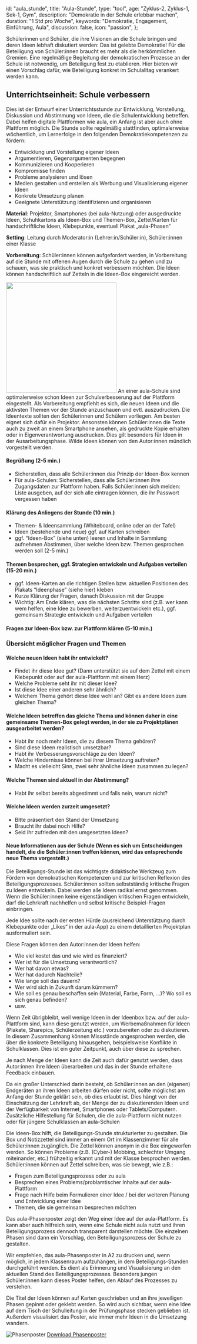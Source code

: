 
  id: "aula_stunde",
  title: "Aula-Stunde",
  type: "tool",
  age: "Zyklus-2, Zyklus-1, Sek-1, Gym",
  description: "Demokratie in der Schule erlebbar machen",
  duration: "1 Std pro Woche",
  keywords: "Demokratie, Engagement, Einführung, Aula",
  discussion: false,
  icon: "passion",
};

Schülerinnen und Schüler, die ihre Visionen an die Schule bringen und deren Ideen lebhaft diskutiert werden: Das ist gelebte Demokratie! Für die Beteiligung von Schüler:innen braucht es mehr als die herkömmlichen Gremien. Eine regelmäßige Begleitung der demokratischen Prozesse an der Schule ist notwendig, um Beteiligung fest zu etablieren. Hier bieten wir einen Vorschlag dafür, wie Beteiligung konkret im Schulalltag verankert werden kann.

## Unterrichtseinheit: Schule verbessern

Dies ist der Entwurf einer Unterrichtsstunde zur Entwicklung, Vorstellung, Diskussion und Abstimmung von Ideen, die die Schulentwicklung betreffen. Dabei helfen digitale Plattformen wie aula, ein Anfang ist aber auch ohne Plattform möglich.
Die Stunde sollte regelmäßig stattfinden, optimalerweise wöchentlich, um Lernerfolge in den folgenden Demokratiekompetenzen zu fördern:

- Entwicklung und Vorstellung eigener Ideen
- Argumentieren, Gegenargumenten begegnen
- Kommunizieren und Kooperieren
- Kompromisse finden
- Probleme analysieren und lösen
- Medien gestalten und erstellen als Werbung und Visualisierung eigener Ideen
- Konkrete Umsetzung planen
- Geeignete Unterstützung identifizieren und organisieren

**Material**: Projektor, Smartphones (bei aula-Nutzung) oder ausgedruckte Ideen, Schuhkartons als Ideen-Box und Themen-Box, Zettel/Karten für handschriftliche Ideen, Klebepunkte, eventuell Plakat „aula-Phasen“

**Setting**: Leitung durch Moderator:in (Lehrer:in/Schüler:in), Schüler:innen einer Klasse

**Vorbereitung**: Schüler:innen können aufgefordert werden, in Vorbereitung auf die Stunde mit offenen Augen durch die Schule zu gehen und zu schauen, was sie praktisch und konkret verbessern möchten. Die Ideen können handschriftlich auf Zetteln in die Ideen-Box eingereicht werden.

<Box mb={4} textAlign="center">
  <Image src="/images/aula_start_teaser_m2a.svg" width="300px" />
</Box>

<ReadMore title="Für Schulen, die die aula-Plattform nutzen" fontSize={2}>
  <Box mb={2} fontSize={1} bg="black" p={3}>
    An einer aula-Schule sind optimalerweise schon Ideen zur Schulverbesserung
    auf der Plattform eingestellt. Als Vorbereitung empfiehlt es sich, die neuen
    Ideen und die aktivsten Themen vor der Stunde anzuschauen und evtl.
    auszudrucken. Die Ideentexte sollten den Schülerinnen und Schülern
    vorliegen. Am besten eignet sich dafür ein Projektor. Ansonsten können
    Schüler:innen die Texte auch zu zweit an einem Smartphone ansehen, als
    gedruckte Kopie erhalten oder in Eigenverantwortung ausdrucken. Dies gilt
    besonders für Ideen in der Ausarbeitungsphase. Wilde Ideen können von den
    Autor:innen mündlich vorgestellt werden.
  </Box>
</ReadMore>

<Box mt={4} />

<ReadMore title="Vorschlag zur Struktur der Stunde" fontSize={2}>
<Box mb={2} fontSize={1} bg="black" p={3}>

#### Begrüßung (2-5 min.)

- Sicherstellen, dass alle Schüler:innen das Prinzip der Ideen-Box kennen
- Für aula-Schulen: Sicherstellen, dass alle Schüler:innen ihre Zugangsdaten zur Plattform haben. Falls Schüler:innen sich melden: Liste ausgeben, auf der sich alle eintragen können, die ihr Passwort vergessen haben

#### Klärung des Anliegens der Stunde (10 min.)

- Themen- & Ideensammlung (Whiteboard, online oder an der Tafel)
- Ideen (bestehende und neue) ggf. auf Karten schreiben
- ggf. “Ideen-Box” (siehe unten) leeren und Inhalte in Sammlung aufnehmen
  Abstimmen, über welche Ideen bzw. Themen gesprochen werden soll (2-5 min.)

#### Themen besprechen, ggf. Strategien entwickeln und Aufgaben verteilen (15-20 min.)

- ggf. Ideen-Karten an die richtigen Stellen bzw. aktuellen Positionen des Plakats “Ideenphase” (siehe hier) kleben
- Kurze Klärung der Fragen, danach Diskussion mit der Gruppe
- Wichtig: Am Ende klären, was die nächsten Schritte sind (z.B. wer kann wem helfen, eine Idee zu bewerben, weiterzuentwickeln etc.), ggf. gemeinsam Strategie entwickeln und Aufgaben verteilen

#### Fragen zur Ideen-Box bzw. zur Plattform klären (5-10 min.)

### Übersicht möglicher Fragen und Themen

#### Welche neuen Ideen habt ihr entwickelt?

- Findet ihr diese Idee gut? (Dann unterstützt sie auf dem Zettel mit einem Klebepunkt oder auf der aula-Plattform mit einem Herz)
- Welche Probleme seht ihr mit dieser Idee?
- Ist diese Idee einer anderen sehr ähnlich?
- Welchem Thema gehört diese Idee wohl an? Gibt es andere Ideen zum gleichen Thema?

#### Welche Ideen betreffen das gleiche Thema und können daher in eine gemeinsame Themen-Box gelegt werden, in der sie zu Projektplänen ausgearbeitet werden?

- Habt ihr noch mehr Ideen, die zu diesem Thema gehören?
- Sind diese Ideen realistisch umsetzbar?
- Habt ihr Verbesserungsvorschläge zu den Ideen?
- Welche Hindernisse können bei ihrer Umsetzung auftreten?
- Macht es vielleicht Sinn, zwei sehr ähnliche Ideen zusammen zu legen?

#### Welche Themen sind aktuell in der Abstimmung?

- Habt ihr selbst bereits abgestimmt und falls nein, warum nicht?

#### Welche Ideen werden zurzeit umgesetzt?

- Bitte präsentiert den Stand der Umsetzung
- Braucht ihr dabei noch Hilfe?
- Seid ihr zufrieden mit den umgesetzten Ideen?

#### Neue Informationen aus der Schule (Wenn es sich um Entscheidungen handelt, die die Schüler:innen treffen können, wird das entsprechende neue Thema vorgestellt.)

</Box>
</ReadMore>

<Box mt={4} />

<ReadMore title="Regelmäßigkeit der Beteiligungs-Stunde" fontSize={2}>
<Box mb={2} fontSize={1} bg="black" p={3}>

Die Beteiligungs-Stunde ist das wichtigste didaktische Werkzeug zum Fördern von demokratischen Kompetenzen und zur kritischen Reflexion des Beteiligungsprozesses. Schüler:innen sollten selbstständig kritische Fragen zu Ideen entwickeln. Dabei werden alle Ideen radikal ernst genommen. Wenn die Schüler:innen keine eigenständigen kritischen Fragen entwickeln, darf die Lehrkraft nachhelfen und selbst kritische Beispiel-Fragen einbringen.

Jede Idee sollte nach der ersten Hürde (ausreichend Unterstützung durch Klebepunkte oder „Likes“ in der aula-App) zu einem detaillierten Projektplan ausformuliert sein.

Diese Fragen können den Autor:innen der Ideen helfen:

- Wie viel kostet das und wie wird es finanziert?
- Wer ist für die Umsetzung verantwortlich?
- Wer hat davon etwas?
- Wer hat dadurch Nachteile?
- Wie lange soll das dauern?
- Wer wird sich in Zukunft darum kümmern?
- Wie soll es genau beschaffen sein (Material, Farbe, Form, …)? Wo soll es sich genau befinden?
- usw.

Wenn Zeit übrigbleibt, weil wenige Ideen in der Ideenbox bzw. auf der aula-Plattform sind, kann diese genutzt werden, um Werbemaßnahmen für Ideen (Plakate, Sharepics, Schülerzeitung etc.) vorzubereiten oder zu diskutieren. In diesem Zusammenhang können Missstände angesprochen werden, die über die konkrete Beteiligung hinausgehen, beispielsweise Konflikte in Schulklassen. Dies ist ein guter Zeitpunkt, auch über diese zu sprechen.

Je nach Menge der Ideen kann die Zeit auch dafür genutzt werden, dass Autor:innen ihre Ideen überarbeiten und das in der Stunde erhaltene Feedback einbauen.

<ReadMore title="Hinweis für aula-Schulen" fontSize={2}>
  <Box mb={2} fontSize={1} bg="black" p={3}>
    Da ein großer Unterschied darin besteht, ob Schüler:innen an den (eigenen)
    Endgeräten an ihren Ideen arbeiten dürfen oder nicht, sollte möglichst am
    Anfang der Stunde geklärt sein, ob dies erlaubt ist. Dies hängt von der
    Einschätzung der Lehrkraft ab, der Menge der zu diskutierenden Ideen und der
    Verfügbarkeit von Internet, Smartphones oder Tablets/Computern.
  </Box>
</ReadMore>

</Box>
</ReadMore>

<Box mt={4} />

<ReadMore title="Die Ideen-Box" fontSize={2}>
<Box mb={2} fontSize={1} bg="black" p={3}>
Zusätzliche Hilfestellung für Schulen, die die aula-Plattform nicht nutzen oder für jüngere Schulklassen an aula-Schulen

Die Ideen-Box hilft, die Beteiligungs-Stunde strukturierter zu gestalten. Die Box und Notizzettel sind immer an einem Ort im Klassenzimmer für alle Schüler:innen zugänglich. Die Zettel können anonym in die Box eingeworfen werden. So können Probleme (z.B. (Cyber-) Mobbing, schlechter Umgang miteinander, etc.) frühzeitig erkannt und mit der Klasse besprochen werden. Schüler:innen können auf Zettel schreiben, was sie bewegt, wie z.B.:

- Fragen zum Beteiligungsprozess oder zu aula
- Besprechen eines Problems/problamtischer Inhalte auf der aula-Plattform
- Frage nach Hilfe beim Formulieren einer Idee / bei der weiteren Planung und Entwicklung einer Idee
- Themen, die sie gemeinsam besprechen möchten

</Box>

  </ReadMore>

<Box mt={4} />

<ReadMore title="Das Phasenposter" fontSize={2}>
<Box mb={2} fontSize={1} bg="black" p={3}>

Das aula-Phasenposter zeigt den Weg einer Idee auf der aula-Plattform. Es kann aber auch hilfreich sein, wenn eine Schule nicht aula nutzt und ihren Beteiligungsprozess dennoch transparent darstellen möchte. Die einzelnen Phasen sind dann ein Vorschlag, den Beteiligungsprozess der Schule zu gestalten.

Wir empfehlen, das aula-Phasenposter in A2 zu drucken und, wenn möglich, in jedem Klassenraum aufzuhängen, in dem Beteiligungs-Stunden durchgeführt werden. Es dient als Erinnerung und Visualisierung an den aktuellen Stand des Beteiligungsprozesses. Besonders jungen Schüler:innen kann dieses Poster helfen, den Ablauf des Prozesses zu verstehen.

Die Titel der Ideen können auf Karten geschrieben und an ihre jeweiligen Phasen gepinnt oder geklebt werden. So wird auch sichtbar, wenn eine Idee auf dem Tisch der Schulleitung in der Prüfungsphase stecken geblieben ist. Außerdem visualisiert das Poster, wie immer mehr Ideen in die Umsetzung wandern.

<Image src="/images/voty_aula_phasen.svg" alt="Phasenposter" mt={4} />

<Box mt={4}>
  <a href="/content/aula_phasenposter.pdf" target="_blank">
    Download Phasenposter
  </a>
</Box>

</Box>
</ReadMore>
